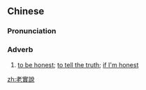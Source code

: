 {{also|老实说}}
==Chinese==
{{zh-forms|s=老实说|type=21}}

===Pronunciation===
{{zh-pron
|m=lǎoshíshuō,lǎoshishuō,1nb=standard reading,2nb=toneless variant
|cat=adv
}}

===Adverb===
{{zh-adv}}

# [[to be honest]]; [[to tell the truth]]; [[if I'm honest]]

[[zh:老實說]]